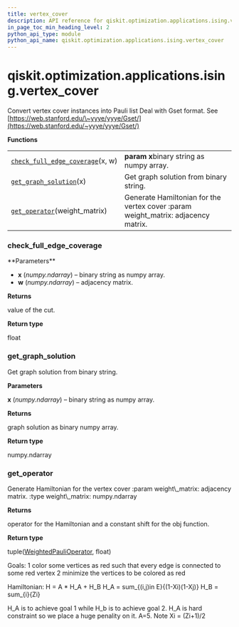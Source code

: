 ```yaml
---
title: vertex_cover
description: API reference for qiskit.optimization.applications.ising.vertex_cover
in_page_toc_min_heading_level: 2
python_api_type: module
python_api_name: qiskit.optimization.applications.ising.vertex_cover
---
```


<span id="qiskit-optimization-applications-ising-vertex-cover" />

# qiskit.optimization.applications.ising.vertex\_cover

Convert vertex cover instances into Pauli list Deal with Gset format. See [https://web.stanford.edu/\~yyye/yyye/Gset/](https://web.stanford.edu/~yyye/yyye/Gset/)

**Functions**

|                                                                                                                                                                                                  |                                                                                    |
| ------------------------------------------------------------------------------------------------------------------------------------------------------------------------------------------------ | ---------------------------------------------------------------------------------- |
| [`check_full_edge_coverage`](#qiskit.optimization.applications.ising.vertex_cover.check_full_edge_coverage "qiskit.optimization.applications.ising.vertex_cover.check_full_edge_coverage")(x, w) | **param x**binary string as numpy array.                                           |
| [`get_graph_solution`](#qiskit.optimization.applications.ising.vertex_cover.get_graph_solution "qiskit.optimization.applications.ising.vertex_cover.get_graph_solution")(x)                      | Get graph solution from binary string.                                             |
| [`get_operator`](#qiskit.optimization.applications.ising.vertex_cover.get_operator "qiskit.optimization.applications.ising.vertex_cover.get_operator")(weight\_matrix)                           | Generate Hamiltonian for the vertex cover :param weight\_matrix: adjacency matrix. |

### check\_full\_edge\_coverage

<Function id="qiskit.optimization.applications.ising.vertex_cover.check_full_edge_coverage" github="https://github.com/qiskit-community/qiskit-aqua/tree/stable/0.9/qiskit/optimization/applications/ising/vertex_cover.py" signature="check_full_edge_coverage(x, w)">
  **Parameters**

  *   **x** (*numpy.ndarray*) – binary string as numpy array.
  *   **w** (*numpy.ndarray*) – adjacency matrix.

  **Returns**

  value of the cut.

  **Return type**

  float
</Function>

### get\_graph\_solution

<Function id="qiskit.optimization.applications.ising.vertex_cover.get_graph_solution" github="https://github.com/qiskit-community/qiskit-aqua/tree/stable/0.9/qiskit/optimization/applications/ising/vertex_cover.py" signature="get_graph_solution(x)">
  Get graph solution from binary string.

  **Parameters**

  **x** (*numpy.ndarray*) – binary string as numpy array.

  **Returns**

  graph solution as binary numpy array.

  **Return type**

  numpy.ndarray
</Function>

### get\_operator

<Function id="qiskit.optimization.applications.ising.vertex_cover.get_operator" github="https://github.com/qiskit-community/qiskit-aqua/tree/stable/0.9/qiskit/optimization/applications/ising/vertex_cover.py" signature="get_operator(weight_matrix)">
  Generate Hamiltonian for the vertex cover :param weight\_matrix: adjacency matrix. :type weight\_matrix: numpy.ndarray

  **Returns**

  operator for the Hamiltonian and a constant shift for the obj function.

  **Return type**

  tuple([WeightedPauliOperator](qiskit.aqua.operators.legacy.WeightedPauliOperator "qiskit.aqua.operators.legacy.WeightedPauliOperator"), float)

  Goals: 1 color some vertices as red such that every edge is connected to some red vertex 2 minimize the vertices to be colored as red

  Hamiltonian: H = A \* H\_A + H\_B H\_A = sum\_\{(i,j)in E}\{(1-Xi)(1-Xj)} H\_B = sum\_\{i}\{Zi}

  H\_A is to achieve goal 1 while H\_b is to achieve goal 2. H\_A is hard constraint so we place a huge penality on it. A=5. Note Xi = (Zi+1)/2
</Function>

